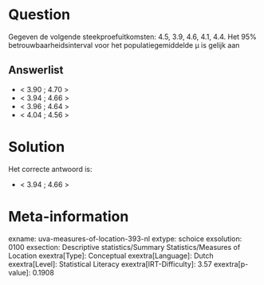 Question
========

Gegeven de volgende steekproefuitkomsten: 4.5, 3.9, 4.6, 4.1, 4.4. Het
95% betrouwbaarheidsinterval voor het populatiegemiddelde μ is gelijk
aan

Answerlist
----------

* < 3.90 ; 4.70 >
* < 3.94 ; 4.66 >
* < 3.96 ; 4.64 >
* < 4.04 ; 4.56 >

Solution
========

Het correcte antwoord is: 

* < 3.94 ; 4.66 >

Meta-information
================
exname: uva-measures-of-location-393-nl
extype: schoice
exsolution: 0100
exsection: Descriptive statistics/Summary Statistics/Measures of Location
exextra[Type]: Conceptual
exextra[Language]: Dutch
exextra[Level]: Statistical Literacy
exextra[IRT-Difficulty]: 3.57
exextra[p-value]: 0.1908
